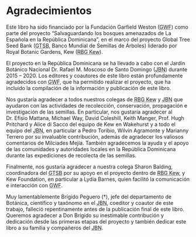 # Agradecimientos {.unnumbered}

Este libro ha sido financiado por la Fundación Garfield Weston (<abbr title="Fundación Garfield Weston">GWF</abbr>) como parte del proyecto "Salvaguardando los bosques amenazados de La Española en la República Dominicana", en el marco del proyecto Global Tree Seed Bank (<abbr title="Global Tree Seed Bank, Banco Mundial de Semillas de Árboles">GTSB</abbr>, Banco Mundial de Semillas de Árboles) liderado por Royal Botanic Gardens, Kew (<abbr title="Royal Botanic Gardens Kew (El Real Jardín Botánico de Kew)">RBG Kew</abbr>).

El proyecto en la República Dominicana se ha llevado a cabo con el Jardín Botánico Nacional Dr. Rafael M. Moscoso de Santo Domingo (<abbr title="Jardín Botánico Nacional Dr. Rafael M. Moscoso">JBN</abbr>) durante 2015 -- 2020. Los editores y coautores de este libro están profundamente agradecidos con <abbr title="Fundación Garfield Weston">GWF</abbr>, que ha permitido realizar el proyecto, que ha incluido la compilación de la información y publicación de este libro.

Nos gustaría agradecer a todos nuestros colegas de <abbr title="Royal Botanic Gardens Kew (El Real Jardín de Kew)">RBG Kew</abbr> y <abbr title="Jardín Botánico Nacional Dr. Rafael M. Moscoso">JBN</abbr> que ayudaron con las actividades de recolección, conservación, propagación e investigación de las semillas. En particular, nos gustaría agradecer al Dr. Efisio Mattana, Michael Way, David Coleshill, Keith Manger, Prof. Hugh Pritchard y Alice di Sacco del equipo de Kew en Wakehurst y a todo el equipo del <abbr title="Jardín Botánico Nacional Dr. Rafael M. Moscoso">JBN</abbr>, en particular a Pedro Toribio, Wilvin Agramonte y Marianny Terrero por su invaluable contribución, además de agradecer los valiosos comentarios de Milciades Mejía. También agradecemos la ayuda y el apoyo de las comunidades y autoridades locales en la República Dominicana durante las expediciones de recolecta de las semillas.

Finalmente, nos gustaría agradecer a nuestra colega Sharon Balding, coordinadora del <abbr title="Global Tree Seed Bank, Banco Mundial de Semillas de Árboles">GTSB</abbr> por su apoyo en el proyecto dentro de <abbr title="Royal Botanic Gardens Kew (El Real Jardín Botánico de Kew)">RBG Kew</abbr>, y Kew Foundation, en particular a Lydia Barnes, quien facilitó la comunicación e interacción con <abbr title="Fundación Garfield Weston">GWF</abbr>.

Muy lamentablemente Brígido Peguero (†), jefe del departamento de Botánica, científico y taxónomo en el <abbr title="Jardín Botánico Nacional Dr. Rafael M. Moscoso">JBN</abbr>, coeditor y coautor de este trabajo, falleció repentinamente antes de la publicación final de este libro. Queremos agradecer a Don Brígido su inestimable contribución y dedicación desde las primeras etapas del proyecto y también dedicar este libro a su familia y compañeros del <abbr title="Jardín Botánico Nacional Dr. Rafael M. Moscoso">JBN</abbr>.
